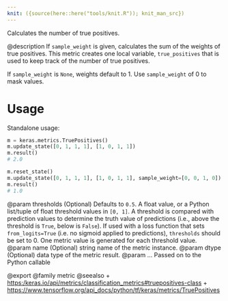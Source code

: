 ```yaml
---
knit: ({source(here::here("tools/knit.R")); knit_man_src})
---
```

Calculates the number of true positives.

@description
If `sample_weight` is given, calculates the sum of the weights of
true positives. This metric creates one local variable, `true_positives`
that is used to keep track of the number of true positives.

If `sample_weight` is `None`, weights default to 1.
Use `sample_weight` of 0 to mask values.

# Usage
Standalone usage:

```python
m = keras.metrics.TruePositives()
m.update_state([0, 1, 1, 1], [1, 0, 1, 1])
m.result()
# 2.0
```

```python
m.reset_state()
m.update_state([0, 1, 1, 1], [1, 0, 1, 1], sample_weight=[0, 0, 1, 0])
m.result()
# 1.0
```

@param thresholds (Optional) Defaults to `0.5`. A float value, or a Python
    list/tuple of float threshold values in `[0, 1]`. A threshold is
    compared with prediction values to determine the truth value of
    predictions (i.e., above the threshold is `True`, below is `False`).
    If used with a loss function that sets `from_logits=True` (i.e. no
    sigmoid applied to predictions), `thresholds` should be set to 0.
    One metric value is generated for each threshold value.
@param name (Optional) string name of the metric instance.
@param dtype (Optional) data type of the metric result.
@param ... Passed on to the Python callable

@export
@family metric
@seealso
+ <https:/keras.io/api/metrics/classification_metrics#truepositives-class>
+ <https://www.tensorflow.org/api_docs/python/tf/keras/metrics/TruePositives>
